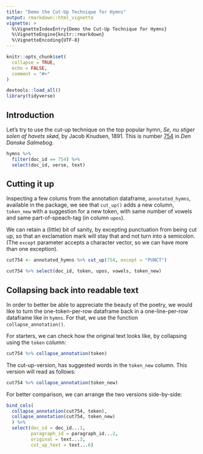 ```yaml
---
title: "Demo the Cut-Up Technique for Hymns"
output: rmarkdown::html_vignette
vignette: >
  %\VignetteIndexEntry{Demo the Cut-Up Technique for Hymns}
  %\VignetteEngine{knitr::rmarkdown}
  %\VignetteEncoding{UTF-8}
---
```


```r
knitr::opts_chunk$set(
  collapse = TRUE,
  echo = FALSE,
  comment = "#>"
)
```

```r
devtools::load_all()
library(tidyverse)
```

## Introduction

Let's try to use the cut-up technique on the top popular hymn, *Se, nu stiger solen af havets skød*, by Jacob Knudsen, 1891. This is number [754](link:https://www.dendanskesalmebogonline.dk/salme/754) in *Den Danske Salmebog*.

```r
hymns %>% 
  filter(doc_id == 754) %>% 
  select(doc_id, verse, text) 
```

## Cutting it up

Inspecting a few colums from the annotation dataframe, `annotated_hymns`, available in the package, we see that `cut_up()` adds a new column, `token_new` with a suggestion for a new token, with same number of vowels and same part-of-speach-tag (in column `upos`).

We can retain a (little) bit of sanity, by excepting punctuation from being cut up, so that an exclamation mark will stay that and not turn into a semicolon. (The `except` parameter accepts a character vector, so we can have more than one exception).

```r
cut754 <- annotated_hymns %>% cut_up(754, except = "PUNCT")

cut754 %>% select(doc_id, token, upos, vowels, token_new)
```

## Collapsing back into readable text

In order to better be able to appreciate the beauty of the poetry, we would like to turn the one-token-per-row dataframe back in a one-line-per-row dataframe like in `hymns`. For that, we use the function `collapse_annotation()`.

For starters, we can check how the original text looks like, by collapsing using the `token` column:

```r
cut754 %>% collapse_annotation(token)
```

The cut-up-version, has suggested words in the `token_new` column. This version will read as follows:

```r
cut754 %>% collapse_annotation(token_new)
```

For better comparison, we can arrange the two versions side-by-side:

```r
bind_cols(
  collapse_annotation(cut754, token), 
  collapse_annotation(cut754, token_new)
  ) %>% 
  select(doc_id = doc_id...1, 
         paragraph_id = paragraph_id...2, 
         original = text...3, 
         cut_up_text = text...6)
```

